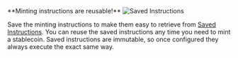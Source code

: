 <Tip>
**Minting instructions are reusable!**
    
<img src="/images/saved-instructions.png" alt="Saved Instructions" />

Save the minting instructions to make them easy to retrieve from [Saved Instructions](https://dashboard.paxos.com/dashboard/saved-instructions). You can reuse the saved instructions any time you need to mint a stablecoin. Saved instructions are immutable, so once configured they always execute the exact same way.
</Tip>